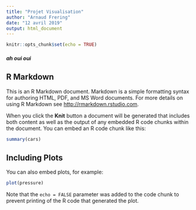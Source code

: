 ```yaml
---
title: "Projet Visualisation"
author: "Arnaud Frering"
date: "12 avril 2019"
output: html_document
---
```


```r
knitr::opts_chunk$set(echo = TRUE)
```

##### ah oui oui
## R Markdown

This is an R Markdown document. Markdown is a simple formatting syntax for authoring HTML, PDF, and MS Word documents. For more details on using R Markdown see <http://rmarkdown.rstudio.com>.

When you click the **Knit** button a document will be generated that includes both content as well as the output of any embedded R code chunks within the document. You can embed an R code chunk like this:

```r
summary(cars)
```

## Including Plots

You can also embed plots, for example:

```r
plot(pressure)
```

Note that the `echo = FALSE` parameter was added to the code chunk to prevent printing of the R code that generated the plot.

